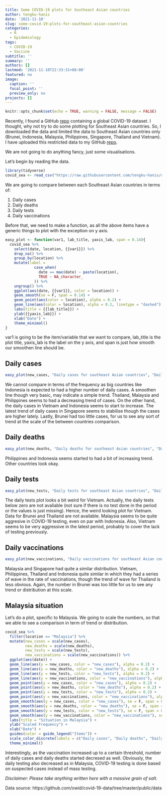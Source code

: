 ```yaml
---
title: Some COVID-19 plots for Southeast Asian countries
author: tengku-hanis
date: '2021-11-10'
slug: some-covid-19-plots-for-southeast-asian-countries
categories:
  - R
  - Epidemiology
tags:
  - COVID-19
  - Vaccine
subtitle: ''
summary: ''
authors: []
lastmod: '2021-11-10T22:33:31+08:00'
featured: no
image:
  caption: ''
  focal_point: ''
  preview_only: no
projects: []
---
```


```r
knitr::opts_chunk$set(echo = TRUE, warning = FALSE, message = FALSE)
```

Recently, I found a GitHub [repo](https://github.com/owid/covid-19-data/tree/master/public/data) containing a global COVID-19 dataset. I thought, why not try to do some plotting for Southeast Asian countries. So, I downloaded the data and limited the data to Southeast Asian countries only (Brunei, Indonesia, Malaysia, Philippines, Singapore, Thailand and Vietnam). I have uploaded this restricted data to my GitHub [repo](https://github.com/tengku-hanis/data-owid-covid).

We are not going to do anything fancy, just some visualisations.

Let's begin by reading the data.
```r
library(tidyverse)
covid_sea <- read_csv("https://raw.githubusercontent.com/tengku-hanis/data-owid-covid/main/covid_sea.csv")
```

We are going to compare between each Southeast Asian countries in terms of:

1. Daily cases
2. Daily deaths
3. Daily tests
4. Daily vaccinations

Before that, we need to make a function, as all the above items have a generic things to plot with the exception on y axis. 
```r
easy_plot <- function(var1, lab_title, yaxis_lab, span = 0.14){
  covid_sea %>% 
    select(date, location, {{var1}}) %>% 
    drop_na() %>% 
    group_by(location) %>% 
    mutate(label = 
             case_when(
               date == max(date) ~ paste(location), 
               TRUE ~ NA_character_
             )) %>% 
    ungroup() %>% 
    ggplot(aes(date, {{var1}}, color = location)) +
    geom_smooth(se = F, span = 0.14) +
    geom_point(aes(color = location), alpha = 0.2) +
    geom_line(aes(color = location), alpha = 0.2, linetype = "dashed") +
    labs(title = {{lab_title}}) +
    ylab({{yaxis_lab}}) +
    xlab("Date") +
    theme_minimal() 
}
```

var1 is going to be the item/variable that we want to compare, lab_title is the plot title, yaxis_lab is the label on the y axis, and span is just how smooth our smoothen line should be.

## Daily cases

```r
easy_plot(new_cases, "Daily cases for southeast Asian countries", "Daily cases", span = 0.8)
```

We cannot compare in terms of the frequency as big countries like Indonesia is expected to had a higher number of daily cases. A smoothen line though very basic, may indicate a simple trend. Thailand, Malaysia and Philippines seems to had a decreasing trend of cases. On the other hand, the daily cases in Vietnam and Indonesia seems to start to increase. The latest trend of daily cases in Singapore seems to stabilise though the cases are higher lately. Lastly, Brunei had too little cases, for us to see any sort of trend at the scale of the between countries comparison.

## Daily deaths

```r
easy_plot(new_deaths, "Daily deaths for southeast Asian countries", "Daily deaths", span = 0.8)
```

Philippines and Indonesia seems started to had a bit of increasing trend. Other countries look okay.

## Daily tests

```r
easy_plot(new_tests, "Daily tests for southeast Asian countries", "Daily tests", span = 0.2)
```

The daily tests plot looks a bit weird for Vietnam. Actually, the daily tests below zero are not avaliable (not sure if there is no test done in the period or the values is just missing). Hence, the weird looking plot for Vietnam. Data for Brunei and Thailand are not available. Malaysia seems to be quite aggresive in COVID-19 testing, even on par with Indonesia. Also, Vietnam seems to be very aggressive in the latest period, probably to cover the lack of testing previously.

## Daily vaccinations

```r
easy_plot(new_vaccinations, "Daily vaccinations for southeast Asian countries", "Daily vaccinations", span = 0.9)
```

Malaysia and Singapore had quite a similar distribution. Vietnam, Philippines, Thailand and Indonesia quite similar in which they had a series of wave in the rate of vaccinations, though the trend of wave for Thailand is less obvious. Again, the number in Brunei was too little for us to see any trend or distribution at this scale.

## Malaysia situation

Let's do a plot, specific to Malaysia. We going to scale the numbers, so that we able to see a comparison in term of trend or distribution.
```r
covid_sea %>% 
  filter(location == "Malaysia") %>% 
  mutate(new_cases = scale(new_cases), 
         new_deaths = scale(new_deaths), 
         new_tests = scale(new_tests), 
         new_vaccinations = scale(new_vaccinations)) %>% 
  ggplot(aes(date)) +
  geom_line(aes(y = new_cases, color = "new_cases"), alpha = 0.2) +
  geom_line(aes(y = new_deaths, color = "new_deaths"), alpha = 0.2) +
  geom_line(aes(y = new_tests, color = "new_tests"), alpha = 0.2) +
  geom_line(aes(y = new_vaccinations, color = "new_vaccinations"), alpha = 0.2) +
  geom_point(aes(y = new_cases, color = "new_cases"), alpha = 0.2) +
  geom_point(aes(y = new_deaths, color = "new_deaths"), alpha = 0.2) +
  geom_point(aes(y = new_tests, color = "new_tests"), alpha = 0.2) +
  geom_point(aes(y = new_vaccinations, color = "new_vaccinations"), alpha = 0.2) +
  geom_smooth(aes(y = new_cases, color = "new_cases"), se = F, span = 0.3) +
  geom_smooth(aes(y = new_deaths, color = "new_deaths"), se = F, span = 0.3) +
  geom_smooth(aes(y = new_tests, color = "new_tests"), se = F, span = 0.3) +
  geom_smooth(aes(y = new_vaccinations, color = "new_vaccinations"), se = F, span = 0.6) +
  labs(title = "Situation in Malaysia") +
  ylab("Scaled Frequency") +
  xlab("Date") +
  guides(color = guide_legend("Items")) +
  scale_color_discrete(labels = c("Daily cases", "Daily deaths", "Daily tests", "Daily vaccinations")) +
  theme_minimal()
```

Interestingly, as the vaccination increased up to a certain threshold, number of  daily cases and daily deaths started decresed as well. Obviously, the daily testing also decreased as in Malaysia, COVID-19 testing is done based on suspected cases instead of mass testing.

*Disclaimer: Please take anything written here with a massive grain of salt.*

Data source:
https://github.com/owid/covid-19-data/tree/master/public/data
